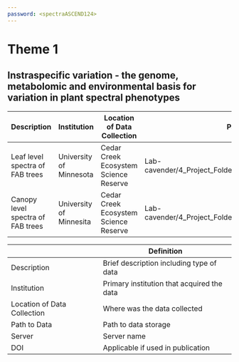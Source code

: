 ```yaml
---
password: <spectraASCEND124>
---
```


# Theme 1
## Instraspecific variation - the genome, metabolomic and environmental basis for variation in plant spectral phenotypes

|Description|Institution|Location of Data Collection|Path to Data|Server|DOI|
|-----------|-----------|----------------|------------|------|-------------------|
|Leaf level spectra of FAB trees|University of Minnesota|Cedar Creek Ecosystem Science Reserve|Lab-cavender/4_Project_Folders/Cedar_Creek/FAB2/Data/Spectra|UMN CBS shared drive|
|Canopy level spectra of FAB trees|University of Minnesita|Cedar Creek Ecosystem Science Reserve|Lab-cavender/4_Project_Folders/Cedar_Creek/FAB2/Data/spectra|UMN CVS shared drive|

|    |Definition|
|----|----------|
|Description|Brief description including type of data|
|Institution|Primary institution that acquired the data|
|Location of Data Collection| Where was the data collected|
|Path to Data| Path to data storage|
|Server|Server name|
|DOI|Applicable if used in publication|
